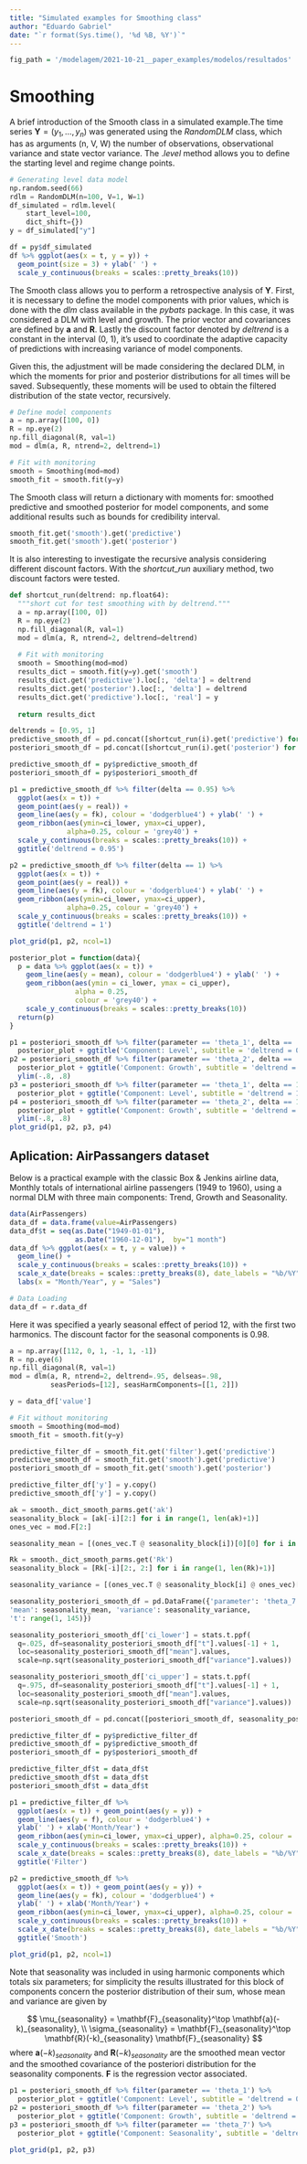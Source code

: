 ```yaml
---
title: "Simulated examples for Smoothing class"
author: "Eduardo Gabriel"
date: "`r format(Sys.time(), '%d %B, %Y')`"
---
```


```r
fig_path = '/modelagem/2021-10-21__paper_examples/modelos/resultados'
```
# Smoothing

A brief introduction of the Smooth class in a simulated example.The time series 
$\mathbf{Y} = (y_1, \dots, y_n)$ was generated using the 
$RandomDLM$ class, which has as arguments (n, V, W) the number of observations, observational variance and state vector variance. The $.level$ method allows you 
to define the starting level and regime change points.

```python
# Generating level data model
np.random.seed(66)
rdlm = RandomDLM(n=100, V=1, W=1)
df_simulated = rdlm.level(
    start_level=100,
    dict_shift={})
y = df_simulated["y"]
```

```r
df = py$df_simulated
df %>% ggplot(aes(x = t, y = y)) +
  geom_point(size = 3) + ylab(' ') + 
  scale_y_continuous(breaks = scales::pretty_breaks(10))
```
The Smooth class allows you to perform a retrospective analysis of $\mathbf{Y}$.
First, it is necessary to define the model components with prior values, which is 
done with the $dlm$ class available in the $pybats$ package. In this case, it was 
considered a DLM with level and growth. The prior vector and covariances are
defined by $\mathbf{a}$ and $\mathbf{R}$. Lastly the discount factor denoted by 
$deltrend$ is a constant in the interval (0, 1), it's used to coordinate the 
adaptive capacity of predictions with increasing variance of model components. 

Given this, the adjustment will be made considering the declared DLM, in which 
the moments for prior and posterior distributions for all times will be saved. 
Subsequently, these moments will be used to obtain the filtered distribution 
of the state vector, recursively.

```python
# Define model components
a = np.array([100, 0])
R = np.eye(2)
np.fill_diagonal(R, val=1)
mod = dlm(a, R, ntrend=2, deltrend=1)

# Fit with monitoring
smooth = Smoothing(mod=mod)
smooth_fit = smooth.fit(y=y)
```

The Smooth class will return a dictionary with 
moments for: smoothed predictive and smoothed posterior for model components, 
and some additional results such as bounds for credibility interval.

```python
smooth_fit.get('smooth').get('predictive')
smooth_fit.get('smooth').get('posterior')
```

It is also interesting to investigate the recursive analysis considering 
different discount factors. With the $shortcut\_run$ auxiliary method, two discount
factors were tested.

```python
def shortcut_run(deltrend: np.float64):
  """short cut for test smoothing with by deltrend."""
  a = np.array([100, 0])
  R = np.eye(2)
  np.fill_diagonal(R, val=1)
  mod = dlm(a, R, ntrend=2, deltrend=deltrend)
  
  # Fit with monitoring
  smooth = Smoothing(mod=mod)
  results_dict = smooth.fit(y=y).get('smooth')
  results_dict.get('predictive').loc[:, 'delta'] = deltrend
  results_dict.get('posterior').loc[:, 'delta'] = deltrend
  results_dict.get('predictive').loc[:, 'real'] = y
  
  return results_dict

deltrends = [0.95, 1]
predictive_smooth_df = pd.concat([shortcut_run(i).get('predictive') for i in deltrends])
posteriori_smooth_df = pd.concat([shortcut_run(i).get('posterior') for i in deltrends])
```

```r
predictive_smooth_df = py$predictive_smooth_df 
posteriori_smooth_df = py$posteriori_smooth_df 

p1 = predictive_smooth_df %>% filter(delta == 0.95) %>%
  ggplot(aes(x = t)) + 
  geom_point(aes(y = real)) + 
  geom_line(aes(y = fk), colour = 'dodgerblue4') + ylab(' ') + 
  geom_ribbon(aes(ymin=ci_lower, ymax=ci_upper), 
              alpha=0.25, colour = 'grey40') + 
  scale_y_continuous(breaks = scales::pretty_breaks(10)) +
  ggtitle('deltrend = 0.95')

p2 = predictive_smooth_df %>% filter(delta == 1) %>%
  ggplot(aes(x = t)) + 
  geom_point(aes(y = real)) + 
  geom_line(aes(y = fk), colour = 'dodgerblue4') + ylab(' ') + 
  geom_ribbon(aes(ymin=ci_lower, ymax=ci_upper), 
              alpha=0.25, colour = 'grey40') + 
  scale_y_continuous(breaks = scales::pretty_breaks(10)) + 
  ggtitle('deltrend = 1')

plot_grid(p1, p2, ncol=1)
```

```r
posterior_plot = function(data){
  p = data %>% ggplot(aes(x = t)) +
    geom_line(aes(y = mean), colour = 'dodgerblue4') + ylab(' ') +
    geom_ribbon(aes(ymin = ci_lower, ymax = ci_upper),
                alpha = 0.25,
                colour = 'grey40') +
    scale_y_continuous(breaks = scales::pretty_breaks(10))
  return(p)
}

p1 = posteriori_smooth_df %>% filter(parameter == 'theta_1', delta == .95) %>% 
  posterior_plot + ggtitle('Component: Level', subtitle = 'deltrend = 0.95')
p2 = posteriori_smooth_df %>% filter(parameter == 'theta_2', delta == .95) %>% 
  posterior_plot + ggtitle('Component: Growth', subtitle = 'deltrend = 0.95') + 
  ylim(-.8, .8)
p3 = posteriori_smooth_df %>% filter(parameter == 'theta_1', delta == 1) %>% 
  posterior_plot + ggtitle('Component: Level', subtitle = 'deltrend = 1') 
p4 = posteriori_smooth_df %>% filter(parameter == 'theta_2', delta == 1) %>% 
  posterior_plot + ggtitle('Component: Growth', subtitle = 'deltrend = 1') + 
  ylim(-.8, .8)
plot_grid(p1, p2, p3, p4)
```

## Aplication: AirPassangers dataset

Below is a practical example with the classic Box & Jenkins airline data, 
Monthly totals of international airline passengers (1949 to 1960), 
using a normal DLM with three main components: Trend, Growth and Seasonality. 
```r
data(AirPassengers)
data_df = data.frame(value=AirPassengers)
data_df$t = seq(as.Date("1949-01-01"), 
                as.Date("1960-12-01"),  by="1 month")
data_df %>% ggplot(aes(x = t, y = value)) + 
  geom_line() + 
  scale_y_continuous(breaks = scales::pretty_breaks(10)) +
  scale_x_date(breaks = scales::pretty_breaks(8), date_labels = "%b/%Y") +
  labs(x = "Month/Year", y = "Sales")
```
```python
# Data Loading
data_df = r.data_df
```
Here it was specified a yearly seasonal effect of period 12, with the first two 
harmonics. The discount factor for the seasonal components is 0.98. 
```python
a = np.array([112, 0, 1, -1, 1, -1])
R = np.eye(6)
np.fill_diagonal(R, val=1)
mod = dlm(a, R, ntrend=2, deltrend=.95, delseas=.98,
          seasPeriods=[12], seasHarmComponents=[[1, 2]])
```

```python
y = data_df['value']

# Fit without monitoring
smooth = Smoothing(mod=mod)
smooth_fit = smooth.fit(y=y)

predictive_filter_df = smooth_fit.get('filter').get('predictive')
predictive_smooth_df = smooth_fit.get('smooth').get('predictive')
posteriori_smooth_df = smooth_fit.get('smooth').get('posterior')

predictive_filter_df['y'] = y.copy()
predictive_smooth_df['y'] = y.copy()
```

```python
ak = smooth._dict_smooth_parms.get('ak')
seasonality_block = [ak[-i][2:] for i in range(1, len(ak)+1)]
ones_vec = mod.F[2:]

seasonality_mean = [(ones_vec.T @ seasonality_block[i])[0][0] for i in range(len(ak))]
```

```python
Rk = smooth._dict_smooth_parms.get('Rk')
seasonality_block = [Rk[-i][2:, 2:] for i in range(1, len(Rk)+1)]

seasonality_variance = [(ones_vec.T @ seasonality_block[i] @ ones_vec)[0][0] for i in range(len(Rk))]

seasonality_posteriori_smooth_df = pd.DataFrame({'parameter': 'theta_7', 
'mean': seasonality_mean, 'variance': seasonality_variance, 
't': range(1, 145)}) 

seasonality_posteriori_smooth_df['ci_lower'] = stats.t.ppf(
  q=.025, df=seasonality_posteriori_smooth_df["t"].values[-1] + 1,
  loc=seasonality_posteriori_smooth_df["mean"].values,
  scale=np.sqrt(seasonality_posteriori_smooth_df["variance"].values))

seasonality_posteriori_smooth_df['ci_upper'] = stats.t.ppf(
  q=.975, df=seasonality_posteriori_smooth_df["t"].values[-1] + 1,
  loc=seasonality_posteriori_smooth_df["mean"].values,
  scale=np.sqrt(seasonality_posteriori_smooth_df["variance"].values))

posteriori_smooth_df = pd.concat([posteriori_smooth_df, seasonality_posteriori_smooth_df])    
```

```r
predictive_filter_df = py$predictive_filter_df 
predictive_smooth_df = py$predictive_smooth_df 
posteriori_smooth_df = py$posteriori_smooth_df 

predictive_filter_df$t = data_df$t
predictive_smooth_df$t = data_df$t
posteriori_smooth_df$t = data_df$t

p1 = predictive_filter_df %>% 
  ggplot(aes(x = t)) + geom_point(aes(y = y)) + 
  geom_line(aes(y = f), colour = 'dodgerblue4') + 
  ylab(' ') + xlab('Month/Year') + 
  geom_ribbon(aes(ymin=ci_lower, ymax=ci_upper), alpha=0.25, colour = 'grey40') + 
  scale_y_continuous(breaks = scales::pretty_breaks(10)) +
  scale_x_date(breaks = scales::pretty_breaks(8), date_labels = "%b/%Y") + 
  ggtitle('Filter')

p2 = predictive_smooth_df %>% 
  ggplot(aes(x = t)) + geom_point(aes(y = y)) + 
  geom_line(aes(y = fk), colour = 'dodgerblue4') + 
  ylab(' ') + xlab('Month/Year') + 
  geom_ribbon(aes(ymin=ci_lower, ymax=ci_upper), alpha=0.25, colour = 'grey40') + 
  scale_y_continuous(breaks = scales::pretty_breaks(10)) +
  scale_x_date(breaks = scales::pretty_breaks(8), date_labels = "%b/%Y") + 
  ggtitle('Smooth')

plot_grid(p1, p2, ncol=1)
```
Note that seasonality was included in using harmonic components which totals six parameters; for simplicity the results illustrated for this block of components concern the posterior distribution of their sum, whose mean and variance are given by

$$
\mu_{seasonality} = \mathbf{F}_{seasonality}^\top \mathbf{a}(-k)_{seasonality}, \\
\sigma_{seasonality} = \mathbf{F}_{seasonality}^\top \mathbf{R}(-k)_{seasonality} \mathbf{F}_{seasonality}
$$
where $\mathbf{a}(-k)_{seasonality}$ and $\mathbf{R}(-k)_{seasonality}$ are the
smoothed mean vector and the smoothed covariance of the posteriori distribution
for the seasonality components. $\mathbf{F}$ is the regression vector associated.

 

```r
p1 = posteriori_smooth_df %>% filter(parameter == 'theta_1') %>% 
  posterior_plot + ggtitle('Component: Level', subtitle = 'deltrend = 0.95')
p2 = posteriori_smooth_df %>% filter(parameter == 'theta_2') %>% 
  posterior_plot + ggtitle('Component: Growth', subtitle = 'deltrend = 0.95')
p3 = posteriori_smooth_df %>% filter(parameter == 'theta_7') %>% 
  posterior_plot + ggtitle('Component: Seasonality', subtitle = 'deltrend = 0.98')

plot_grid(p1, p2, p3)
```

